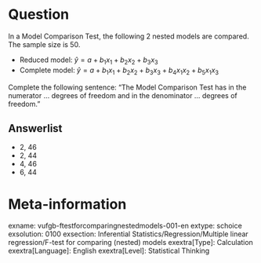 Question
========
In a Model Comparison Test, the following 2 nested models are compared. The sample size is 50. 

* Reduced model: $\hat{y} = a + b_1 x_1 + b_2 x_2 + b_3 x_3$
* Complete model: $\hat{y} = a + b_1 x_1 + b_2 x_2 + b_3 x_3 + b_4 x_1 x_2 + b_5 x_1 x_3$

Complete the following sentence: "The Model Comparison Test has in the numerator ... degrees of freedom and in the denominator ... degrees of freedom."

Answerlist
----------
* 2, 46
* 2, 44
* 4, 46
* 6, 44

Meta-information
================
exname: vufgb-ftestforcomparingnestedmodels-001-en
extype: schoice
exsolution: 0100
exsection: Inferential Statistics/Regression/Multiple linear regression/F-test for comparing (nested) models
exextra[Type]: Calculation
exextra[Language]: English
exextra[Level]: Statistical Thinking